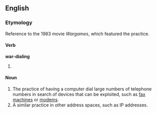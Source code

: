 ==English==

===Etymology===
Reference to the 1983 movie ''Wargames'', which featured the practice.

====Verb====
'''war-dialing'''

#{{present participle of|war-dial}}

====Noun====
{{en-noun|sg=[[war-]][[dial]]}}

# The practice of having a computer dial large numbers of telephone numbers in search of devices that can be exploited, such as [[fax machine]]s or [[modem]]s.
# A similar practice in other address spaces, such as IP addresses.